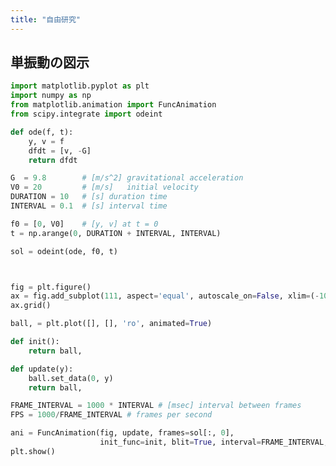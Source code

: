 ```yaml
---
title: "自由研究"
---
```


## 単振動の図示


```python
import matplotlib.pyplot as plt
import numpy as np
from matplotlib.animation import FuncAnimation
from scipy.integrate import odeint

def ode(f, t):
    y, v = f
    dfdt = [v, -G]
    return dfdt

G  = 9.8        # [m/s^2] gravitational acceleration
V0 = 20         # [m/s]   initial velocity
DURATION = 10   # [s] duration time
INTERVAL = 0.1  # [s] interval time

f0 = [0, V0]    # [y, v] at t = 0
t = np.arange(0, DURATION + INTERVAL, INTERVAL)

sol = odeint(ode, f0, t)



fig = plt.figure()
ax = fig.add_subplot(111, aspect='equal', autoscale_on=False, xlim=(-100, 100), ylim=(-500, 100))
ax.grid()

ball, = plt.plot([], [], 'ro', animated=True)

def init():
    return ball,

def update(y):
    ball.set_data(0, y)
    return ball,

FRAME_INTERVAL = 1000 * INTERVAL # [msec] interval between frames
FPS = 1000/FRAME_INTERVAL # frames per second

ani = FuncAnimation(fig, update, frames=sol[:, 0],
                    init_func=init, blit=True, interval=FRAME_INTERVAL, repeat=True)
plt.show()
```